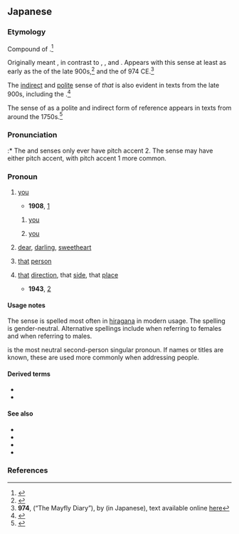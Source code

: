==Japanese==
{{ja-kanjitab|alt=貴方,彼方,貴女,貴男}}

===Etymology===
Compound of {{compound|ja|sort=あなた|あ|tr1=a|pos1=[[distal]] pronoun marker, indicating something far away from both speaker and listener; also found in {{m|ja|あれ||tr=are|that|pos=far away}}, {{m|ja|あそこ||tr=asoko|there|pos=far away}}, etc.|な|tr2=na|pos2=possessive, ancient compounding alternative for particle {{ja-r|の}}|た|tr3=ta|t3=direction, side, place|pos3=only found in ancient terms}}.<ref name="KDJ">{{R:Kokugo Dai Jiten}}</ref>

Originally meant {{m|en|[[that]] [[direction]], that [[side]], that [[place]] ([[far]] [[away]])}}, in contrast to {{ja-r|そなた||[[that]] [[direction]], that [[side]], that [[place]] (closer to the listener)}}, {{ja-r|こなた||[[this]] direction, this  [[side]], this [[place]] (close to both listener and speaker)}}, and {{ja-r|どなた||[[which]] or [[what]] direction, side, or place}}.  Appears with this sense at least as early as the ''{{w|Kokin Wakashū}}'' of the late 900s,<ref name="KDJ">{{R:Kokugo Dai Jiten}}</ref> and the ''{{w|Kagerō Nikki}}'' of 974 CE.<ref>'''974''', ''{{w|Kagerō Nikki}}'' (“The Mayfly Diary”), by {{w|Michitsuna no Haha|Michitsuna's mother}} (in Japanese), text available online [http://jti.lib.virginia.edu/japanese/kagero/MicKage.html here]</ref>

The [[indirect]] and [[polite]] sense of ''that'' {{m|en|person}} is also evident in texts from the late 900s, including the ''{{w|Ochikubo Monogatari}}''.<ref name="KDJ">{{R:Kokugo Dai Jiten}}</ref>

The sense of {{m|en|you}} as a polite and indirect form of reference appears in texts from around the 1750s.<ref name="KDJ">{{R:Kokugo Dai Jiten}}</ref>

===Pronunciation===
{{ja-pron|yomi=irreg|あなた|acc=2|acc_ref=DJR,NHK|acc2=1|acc2_ref=DJR,NHK}}
:* The {{m|en|you}} and {{m|en|[[that]] [[person]]}} senses only ever have pitch accent 2.  The {{m|en|[[that]] [[direction]] or [[side]]}} sense may have either pitch accent, with pitch accent 1 more common.

===Pronoun===
{{ja-pos|pronoun|あなた}}

# {{ja-def|貴方|貴女|貴男}} [[you]] {{gloss|second-person pronoun}}
#* '''1908''', {{w2|ja|夏目漱石}}{{w2|ja|pref=『|夢十夜|suf=』}} [https://www.aozora.gr.jp/cards/000148/files/799_14972.html]
#*: {{ja-usex|「[[日]]が[[出る]]でしょう。[[それから]]日が[[沈む]]でしょう。それから[[また]]出るでしょう、[[そうして]]また沈むでしょう。――[[赤い]]日が[[東]]から[[西]]へ、東から西へと[[落ちる|落ち]]て行く[[うち]]に、――'''あなた'''、[[待つ|待っ]]ていられますか」|「^ひ が でる でしょう。それ から ひ が しずむ でしょう。^それ から また でる でしょう、そうして また しずむ でしょう。――^あかい ひ が ひがし から にし へ、ひがし から にし へ と おちていく うち に、――'''^あなた'''、まっていられます か」|"The sun will come out, yes? And then the sun will sink, yes? And then it will come out again, and it will sink again, yes? &mdash;While the red sun falls, from east to west, from east to west &mdash;Would '''you''' be able to wait it out?"}}
## {{ja-def|貴女}} {{q|to a female}} [[you]]
## {{ja-def|貴男}} {{q|to a male}} [[you]]
# {{ja-def|貴方}} {{lb|ja|women's speech|sort=あなた}} [[dear]], [[darling]], [[sweetheart]] {{gloss|term used by a wife to address her husband}}
# {{ja-def|貴方|彼方}} {{lb|ja|sort=あなた|uncommon}} [[that]] [[person]] {{gloss|far from both speaker and listener}}
# {{ja-def|彼方}} {{lb|ja|sort=あなた|uncommon}} [[that]] [[direction]], that [[side]], that [[place]] {{gloss|far from both speaker and listener}}
#: {{ja-usex|山の'''彼方'''|やま の '''あなた'''|'''that side''' of the mountain, the '''far side''' of the mountain}}
#* '''1943''', {{lang|ja|[[w:ja:土井晩翠|土井晩翠]]譯『[[w:ja:オデュッセイア|オヂュッセーア]]』第二歌}} [https://web.archive.org/web/20040623125018/http://www.sm.rim.or.jp/~osawa/AGG/odyssey/odyssey-2.html]
#*: {{ja-usex|オヂュシュウス[[遠し|遠き]]'''あなた'''に[[亡ぶ|亡び]]たり、[[汝]]も[[彼]]と[[もろともに]][[死す|死せ]]ば[[善し|善かり]]し！|オヂュシュウスとほき'''あなた'''にほろびたり、なんじもかれともろともにしせばよかりし！|rom=Ojushūsu tōki '''anata''' ni horobitari, nanji mo kare to morotomo ni shiseba yokarishi!|Odysseus has perished in '''a far off land'''&mdash;if only you had died with him!}}

====Usage notes====
The {{m|en|you}} sense is spelled most often in [[hiragana]] in modern usage.  The {{m|ja|貴方}} spelling is gender-neutral. Alternative spellings include {{m|ja|貴女}} when referring to females and {{m|ja|貴男}} when referring to males.

{{ja-r|あなた}} is the most neutral second-person singular pronoun. If names or titles are known, these are used more commonly when addressing people.

====Derived terms====
* {{ja-r|あんた|pos=term of [[endearment]]}}
* {{ja-r|あなたたち|pos=plural}}

====See also====
* {{ja-r|お前|おまえ|you|pos=singular, very [[informal]]}}
* {{ja-r|お前ら|おまえら|you|pos=plural, very [[informal]]}}
* {{ja-r|貴%様|き%さま|you|pos=singular, [[derogatory]]}}
* {{ja-r|貴%様ら|き%さまら|you|pos=plural, [[derogatory]]}}
{{Classical Japanese pronouns and demonstratives}}

===References===
<references/>